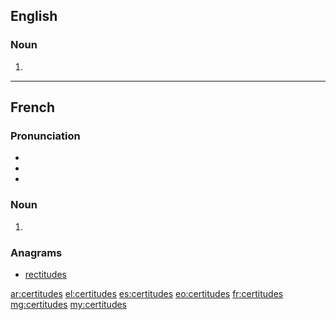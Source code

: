 ==English==

===Noun===
{{head|en|noun plural form}}

# {{plural of|certitude|lang=en}}

----

==French==

===Pronunciation===
* {{IPA|/sɛʁ.ti.tyd/|lang=fr}}
* {{homophones|certitude|lang=fr}}
* {{hyphenation|cer|ti|tudes|lang=fr}}

===Noun===
{{head|fr|noun plural form|g=f}}

# {{plural of|certitude|lang=fr}}

===Anagrams===
* [[rectitudes#French|rectitudes]]

[[ar:certitudes]]
[[el:certitudes]]
[[es:certitudes]]
[[eo:certitudes]]
[[fr:certitudes]]
[[mg:certitudes]]
[[my:certitudes]]